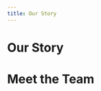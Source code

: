 ```yaml
---
title: Our Story
---
```




# Our Story

<BodyText name="ourStory" />

<Callout
	heading="Curious how RoutED could help your city?"
	cta="Contact Us"
/>


# Meet the Team

<BodyText name="meetTheTeam" />

<Team />

<Callout
	heading="Interested in volunteering?"
	subheading="Join our Code for America meetup group on Wednesdays at 6:30pm (Pacific)"
	cta="Learn More"
/>
